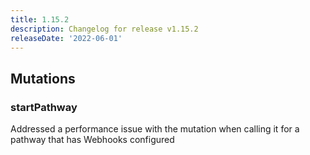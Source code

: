 ```yaml
---
title: 1.15.2
description: Changelog for release v1.15.2
releaseDate: '2022-06-01'
---
```


## Mutations

### startPathway

Addressed a performance issue with the mutation when calling it for a pathway that has Webhooks configured
